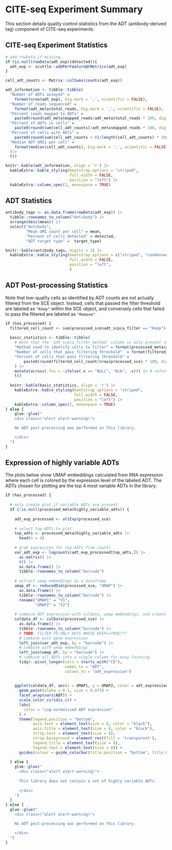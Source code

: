 # CITE-seq Experiment Summary

This section details quality control statistics from the ADT (antibody-derived tag) component of CITE-seq experiments.

## CITE-seq Experiment Statistics

```r
# add rowData if missing
if (is.null(rowData(adt_exp)$detected)){
  adt_exp <- scuttle::addPerFeatureQCMetrics(adt_exp)
}

cell_adt_counts <- Matrix::colSums(counts(adt_exp))

adt_information <- tibble::tibble(
  "Number of ADTs assayed" =
    format(nrow(adt_exp), big.mark = ',', scientific = FALSE),
  "Number of reads sequenced" =
    format(adt_meta$total_reads, big.mark = ',', scientific = FALSE),
  "Percent reads mapped to ADTs" =
    paste0(round(adt_meta$mapped_reads/adt_meta$total_reads * 100, digits = 2), "%"),
  "Percent of ADTs in cells" =
    paste0(round(sum(cell_adt_counts)/adt_meta$mapped_reads * 100, digits = 2), "%"),
  "Percent of cells with ADTs" =
    paste0(round(sum(cell_adt_counts > 0)/length(cell_adt_counts) * 100, digits = 2), "%"),
  "Median ADT UMIs per cell" =
    format(median(cell_adt_counts), big.mark = ',', scientific = FALSE)
  )|>
  t()

knitr::kable(adt_information, align = 'r') |>
  kableExtra::kable_styling(bootstrap_options = "striped",
                            full_width = FALSE,
                            position = "left") |>
  kableExtra::column_spec(2, monospace = TRUE)
```

## ADT Statistics
```r
antibody_tags <- as.data.frame(rowData(adt_exp)) |>
  tibble::rownames_to_column("Antibody") |>
  arrange(desc(mean)) |>
  select("Antibody",
         "Mean UMI count per cell" = mean,
         "Percent of cells detected" = detected,
         "ADT target type" =  target_type)

knitr::kable(antibody_tags, digits = 2) |>
  kableExtra::kable_styling(bootstrap_options = c("striped", "condensed"),
                            full_width = FALSE,
                            position = "left",
                            ) 
```

## ADT Post-processing Statistics

Note that low-quality cells as identified by ADT counts are not actually filtered from the SCE object.
Instead, cells that passed the filter threshold are labeled as `"Keep"` within the SCE object, and conversely cells that failed to pass the filtered are labeled as `"Remove"`.

```r
if (has_processed) {
  filtered_cell_count <- sum(processed_sce$adt_scpca_filter == "Keep")
  
  basic_statistics <- tibble::tibble(
    # Note that the `adt_scpca_filter_method` column is only present in the `processed_sce` object
    "Method used to identify cells to filter" = format(processed_meta$adt_scpca_filter_method),
    "Number of cells that pass filtering threshold"  = format(filtered_cell_count),
    "Percent of cells that pass filtering threshold" =
        paste0(round(filtered_cell_count/nrow(processed_sce) * 100, digits = 2), "%")
    ) |>
    mutate(across(.fns = ~ifelse(.x == "NULL", "N/A", .x))) |> # reformat nulls
    t()
  
  knitr::kable(basic_statistics, align = 'r') |>
    kableExtra::kable_styling(bootstrap_options = "striped",
                              full_width = FALSE,
                              position = "left") |>
    kableExtra::column_spec(2, monospace = TRUE)
} else {
    glue::glue("
    <div class=\"alert alert-warning\">

    No ADT post-processing was performed on this library.

    </div>
  ")
}

```

## Expression of highly variable ADTs

The plots below show UMAP embeddings calculated from RNA expression where each cell is colored by the expression level of the labeled 
ADT. 
The ADTs chosen for plotting are the top 4 most variable ADTs in the library.


```r
if (has_processed) {
  
  # only create plot if variable ADTs are present
  if (!is.null(processed_meta$highly_variable_adts)) {
    
    adt_exp_processed <- altExp(processed_sce)
    
    # select top ADTs to plot 
    top_adts <- processed_meta$highly_variable_adts |>
      head(n = 4)
    
    # grab expression for top ADTs from counts
    var_adt_exp <- logcounts(adt_exp_processed[top_adts,]) |>
      as.matrix() |>
      t() |>
      as.data.frame() |>
      tibble::rownames_to_column("barcode")
    
    # extract umap embeddings as a dataframe
    umap_df <- reducedDim(processed_sce, "UMAP") |>
      as.data.frame() |>
      tibble::rownames_to_column("barcode") |>
      rename("UMAP1" = "V1",
             "UMAP2" = "V2") 
    
    # combine ADT expression with coldata, umap embeddings, and create data frame to use for plotting
    coldata_df <- colData(processed_sce) |>
      as.data.frame() |>
      tibble::rownames_to_column("barcode") |>
      # TODO: FILTER TO ONLY ADTS WHOSE KEEP==TRUE???
      # combine with gene expression
      left_join(var_adt_exp, by = "barcode") |>
      # combine with umap embeddings 
      left_join(umap_df, by = "barcode") |>
      # combine all ADTs into a single column for easy faceting 
      tidyr::pivot_longer(cols = starts_with("CD"),
                          names_to = "ADT",
                          values_to = "adt_expression")
    
    
    ggplot(coldata_df, aes(x = UMAP1, y = UMAP2, color = adt_expression)) + 
      geom_point(alpha = 0.1, size = 0.075) + 
      facet_wrap(vars(ADT)) +
      scale_color_viridis_c() +
      labs(
        color = "Log-normalized ADT expression"
      ) +
      theme(legend.position = "bottom", 
            axis.text = element_text(size = 8, color = "black"),
            axis.title = element_text(size = 8, color = "black"),
            strip.text = element_text(size = 8),
            strip.background = element_rect(fill = 'transparent'),
            legend.title = element_text(size = 8),
            legend.text = element_text(size = 8)) + 
      guides(colour = guide_colorbar(title.position = "bottom", title.hjust = 0.5))
    
  } else {
    glue::glue("
      <div class=\"alert alert-warning\">
      
      This library does not contain a set of highly variable ADTs. 
      
      </div>
    ")
  }
} else {
  glue::glue("
    <div class=\"alert alert-warning\">

    No ADT post-processing was performed on this library.

    </div>
  ")
}
```


